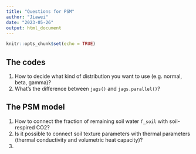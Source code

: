 ```yaml
---
title: "Questions for PSM"
author: "Jiawei"
date: "2023-05-26"
output: html_document
---
```


```r
knitr::opts_chunk$set(echo = TRUE)
```

## The codes

1. How to decide what kind of distribution you want to use (e.g. normal, beta, gamma)?  
2. What's the difference between `jags()` and `jags.parallel()`?


## The PSM model

1. How to connect the fraction of remaining soil water `f_soil` with soil-respired CO2?
2. Is it possible to connect soil texture parameters with thermal parameters (thermal conductivity and volumetric heat capacity)?
3. 

